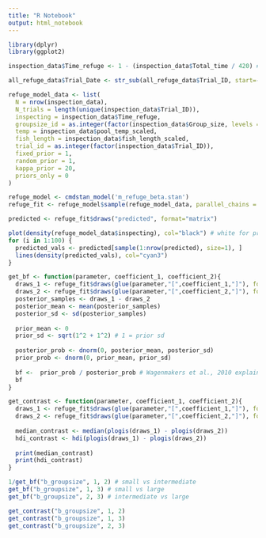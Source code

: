 ```yaml
---
title: "R Notebook"
output: html_notebook
---
```


```r
library(dplyr)
library(ggplot2)
```


```r
inspection_data$Time_refuge <- 1 - (inspection_data$Total_time / 420) # 1 - (time not in refuge / total time)
```

```r
all_refuge_data$Trial_Date <- str_sub(all_refuge_data$Trial_ID, start=-4)
```

```r
refuge_model_data <- list(
  N = nrow(inspection_data),
  N_trials = length(unique(inspection_data$Trial_ID)),
  inspecting = inspection_data$Time_refuge,
  groupsize_id = as.integer(factor(inspection_data$Group_size, levels = c(5, 10, 20))),
  temp = inspection_data$pool_temp_scaled,
  fish_length = inspection_data$fish_length_scaled,
  trial_id = as.integer(factor(inspection_data$Trial_ID)),
  fixed_prior = 1,
  random_prior = 1,
  kappa_prior = 20,
  priors_only = 0
)

refuge_model <- cmdstan_model('m_refuge_beta.stan')
refuge_fit <- refuge_model$sample(refuge_model_data, parallel_chains = 4, refresh = 500)

```

```r
predicted <- refuge_fit$draws("predicted", format="matrix")

plot(density(refuge_model_data$inspecting), col="black") # white for prior checks!
for (i in 1:100) {
  predicted_vals <- predicted[sample(1:nrow(predicted), size=1), ]
  lines(density(predicted_vals), col="cyan3")
}
```

```r
get_bf <- function(parameter, coefficient_1, coefficient_2){
  draws_1 <- refuge_fit$draws(glue(parameter,"[",coefficient_1,"]"), format="matrix")
  draws_2 <- refuge_fit$draws(glue(parameter,"[",coefficient_2,"]"), format="matrix")
  posterior_samples <- draws_1 - draws_2
  posterior_mean <- mean(posterior_samples)
  posterior_sd <- sd(posterior_samples)
  
  prior_mean <- 0
  prior_sd <- sqrt(1^2 + 1^2) # 1 = prior sd
  
  posterior_prob <- dnorm(0, posterior_mean, posterior_sd)
  prior_prob <- dnorm(0, prior_mean, prior_sd)
  
  bf <-  prior_prob / posterior_prob # Wagenmakers et al., 2010 explains how this works -- prior / posterior give prob of posterior.
  bf
}

get_contrast <- function(parameter, coefficient_1, coefficient_2){
  draws_1 <- refuge_fit$draws(glue(parameter,"[",coefficient_1,"]"), format="matrix")
  draws_2 <- refuge_fit$draws(glue(parameter,"[",coefficient_2,"]"), format="matrix")
  
  median_contrast <- median(plogis(draws_1) - plogis(draws_2))
  hdi_contrast <- hdi(plogis(draws_1) - plogis(draws_2))
  
  print(median_contrast)
  print(hdi_contrast)
}
```



```r
1/get_bf("b_groupsize", 1, 2) # small vs intermediate
get_bf("b_groupsize", 1, 3) # small vs large
get_bf("b_groupsize", 2, 3) # intermediate vs large

get_contrast("b_groupsize", 1, 2)
get_contrast("b_groupsize", 1, 3)
get_contrast("b_groupsize", 2, 3)
```

